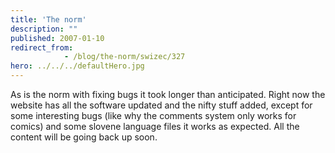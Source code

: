 ```yaml
---
title: 'The norm'
description: ""
published: 2007-01-10
redirect_from: 
            - /blog/the-norm/swizec/327
hero: ../../../defaultHero.jpg
---
```

As is the norm with fixing bugs it took longer than anticipated. Right now the website has all the software updated and the nifty stuff added, except for some interesting bugs (like why the comments system only works for comics) and some slovene language files it works as expected. All the content will be going back up soon.
